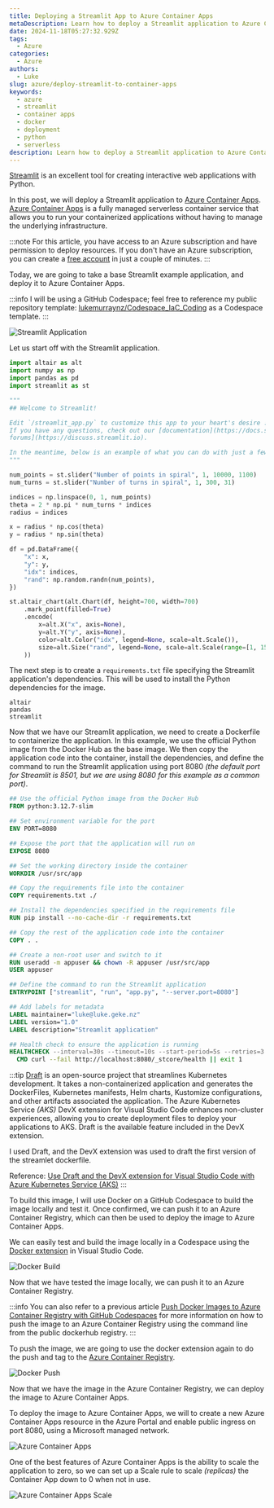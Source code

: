 ```yaml
---
title: Deploying a Streamlit App to Azure Container Apps
metaDescription: Learn how to deploy a Streamlit application to Azure Container Apps using Docker and GitHub Codespaces.
date: 2024-11-18T05:27:32.929Z
tags:
  - Azure
categories:
  - Azure
authors:
  - Luke
slug: azure/deploy-streamlit-to-container-apps
keywords:
  - azure
  - streamlit
  - container apps
  - docker
  - deployment
  - python
  - serverless
description: Learn how to deploy a Streamlit application to Azure Container Apps using Docker and GitHub Codespaces.
---
```


[Streamlit](https://streamlit.io/) is an excellent tool for creating interactive web applications with Python. 

In this post, we will deploy a Streamlit application to [Azure Container Apps](https://learn.microsoft.com/azure/container-apps/overview?WT.mc_id=AZ-MVP-5004796). [Azure Container Apps](https://learn.microsoft.com/azure/container-apps/overview?WT.mc_id=AZ-MVP-5004796) is a fully managed serverless container service that allows you to run your containerized applications without having to manage the underlying infrastructure.

<!--truncate-->

:::note
For this article, you have access to an Azure subscription and have permission to deploy resources. If you don't have an Azure subscription, you can create a [free account](https://azure.microsoft.com/pricing/purchase-options/azure-account?icid=azurefreeaccount&WT.mc_id=AZ-MVP-5004796) in just a couple of minutes.
:::

Today, we are going to take a base Streamlit example application, and deploy it to Azure Container Apps.

:::info
I will be using a GitHub Codespace; feel free to reference my public repository template: [lukemurraynz/Codespace_IaC_Coding](https://github.com/lukemurraynz/Codespace_IaC_Coding) as a Codespace template.
:::

![Streamlit Application](images/Streamlit_Demo_Example.png)

Let us start off with the Streamlit application.

```python title="streamlit_app.py"
import altair as alt
import numpy as np
import pandas as pd
import streamlit as st

"""
## Welcome to Streamlit!

Edit `/streamlit_app.py` to customize this app to your heart's desire :heart:.
If you have any questions, check out our [documentation](https://docs.streamlit.io) and [community
forums](https://discuss.streamlit.io).

In the meantime, below is an example of what you can do with just a few lines of code:
"""

num_points = st.slider("Number of points in spiral", 1, 10000, 1100)
num_turns = st.slider("Number of turns in spiral", 1, 300, 31)

indices = np.linspace(0, 1, num_points)
theta = 2 * np.pi * num_turns * indices
radius = indices

x = radius * np.cos(theta)
y = radius * np.sin(theta)

df = pd.DataFrame({
    "x": x,
    "y": y,
    "idx": indices,
    "rand": np.random.randn(num_points),
})

st.altair_chart(alt.Chart(df, height=700, width=700)
    .mark_point(filled=True)
    .encode(
        x=alt.X("x", axis=None),
        y=alt.Y("y", axis=None),
        color=alt.Color("idx", legend=None, scale=alt.Scale()),
        size=alt.Size("rand", legend=None, scale=alt.Scale(range=[1, 150])),
    ))

```

The next step is to create a `requirements.txt` file specifying the Streamlit application's dependencies. This will be used to install the Python dependencies for the image.

```plaintext title="requirements.txt"
altair
pandas
streamlit
```
Now that we have our Streamlit application, we need to create a Dockerfile to containerize the application. In this example, we use the official Python image from the Docker Hub as the base image. We then copy the application code into the container, install the dependencies, and define the command to run the Streamlit application using port 8080 _(the default port for Streamlit is 8501, but we are using 8080 for this example as a common port)_.

```Dockerfile title="Dockerfile"
## Use the official Python image from the Docker Hub
FROM python:3.12.7-slim

## Set environment variable for the port
ENV PORT=8080

## Expose the port that the application will run on
EXPOSE 8080

## Set the working directory inside the container
WORKDIR /usr/src/app

## Copy the requirements file into the container
COPY requirements.txt ./

## Install the dependencies specified in the requirements file
RUN pip install --no-cache-dir -r requirements.txt

## Copy the rest of the application code into the container
COPY . .

## Create a non-root user and switch to it
RUN useradd -m appuser && chown -R appuser /usr/src/app
USER appuser

## Define the command to run the Streamlit application
ENTRYPOINT ["streamlit", "run", "app.py", "--server.port=8080"]

## Add labels for metadata
LABEL maintainer="luke@luke.geke.nz"
LABEL version="1.0"
LABEL description="Streamlit application"

## Health check to ensure the application is running
HEALTHCHECK --interval=30s --timeout=10s --start-period=5s --retries=3 \
  CMD curl --fail http://localhost:8080/_stcore/health || exit 1
```

:::tip
[Draft](https://github.com/Azure/draft) is an open-source project that streamlines Kubernetes development. It takes a non-containerized application and generates the DockerFiles, Kubernetes manifests, Helm charts, Kustomize configurations, and other artifacts associated the application. The Azure Kubernetes Service _(AKS)_ DevX extension for Visual Studio Code enhances non-cluster experiences, allowing you to create deployment files to deploy your applications to AKS. Draft is the available feature included in the DevX extension.

I used Draft, and the DevX extension was used to draft the first version of the streamlet dockerfile.

Reference: [Use Draft and the DevX extension for Visual Studio Code with Azure Kubernetes Service (AKS)](https://learn.microsoft.com/azure/aks/draft-devx-extension-aks?WT.mc_id=AZ-MVP-5004796)
:::

To build this image, I will use Docker on a GitHub Codespace to build the image locally and test it. Once confirmed, we can push it to an Azure Container Registry, which can then be used to deploy the image to Azure Container Apps.

We can easily test and build the image locally in a Codespace using the [Docker extension](https://code.visualstudio.com/docs/containers/overview?WT.mc_id=AZ-MVP-5004796) in Visual Studio Code.

![Docker Build](images/Streamlit_Codespace_BuildTestDockerImage.gif)

Now that we have tested the image locally, we can push it to an Azure Container Registry. 

:::info
You can also refer to a previous article [Push Docker Images to Azure Container Registry with GitHub Codespaces](https://luke.geek.nz/azure/push-docker-images-to-acr-using-github-codespaces/) for more information on how to push the image to an Azure Container Registry using the command line from the public dockerhub registry.
:::

To push the image, we are going to use the docker extension again to do the push and tag to the [Azure Container Registry](https://learn.microsoft.com/azure/container-registry/container-registry-intro?WT.mc_id=AZ-MVP-5004796).

![Docker Push](images/Streamlit_Codespace_DeployStreamlitImageACR.gif)

Now that we have the image in the Azure Container Registry, we can deploy the image to Azure Container Apps.

To deploy the image to Azure Container Apps, we will to create a new Azure Container Apps resource in the Azure Portal and enable public ingress on port 8080, using a Microsoft managed network.

![Azure Container Apps](images/Streamlit_ContainerApps_DeployStreamlit.gif)

One of the best features of Azure Container Apps is the ability to scale the application to zero, so we can set up a Scale rule to scale _(replicas)_ the Container App down to 0 when not in use.

![Azure Container Apps Scale](images/Streamlit_ContainerApps_HTTPScaleRule.gif)

